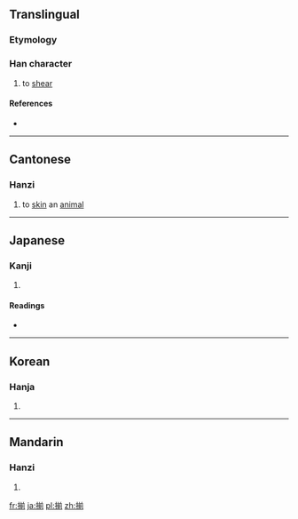 ==Translingual==

===Etymology===
{{Han_compound|手|t1=hand|alt1=扌|前}}

===Han character===
{{Han char|rn=64|rad=手|as=09|sn=12|four=58021|canj=QTBN|ids=⿰扌前}}

# to [[shear]]

====References====
* {{Han ref|kx=0440.260|dkj=12319|dj=0791.230|hdz=31923.130|uh=63C3|ud=25539|bh=D959|bd=55641}}

----

==Cantonese==

===Hanzi===
{{yue-hanzi|jyut=[[zin1]], [[zin2]]|y=jin1, jin2}}

# to [[skin]] an [[animal]]

----

==Japanese==

===Kanji===
{{ja-kanji|grade=|rs=手09}}

# {{defn|lang=ja|sort=手09}}

====Readings====
* {{ja-readings|on=[[せん]] (sen)|kun=[[きる]] (kiru), [[そろう]] (sorou), [[そろえる]] (soroeru), [[そろい]] (soroi)}}

----

==Korean==

===Hanja===
{{ko-hanja|hangeul=전|eumhun=|rv=jeon|mr=chŏn|y=cen}}

# {{defn|lang=ko|sort=手09}}

----

==Mandarin==

===Hanzi===
{{cmn-hanzi|pin=[[jiǎn]] ([[jian3]]), [[jiān]] ([[jian1]])|wg=chien<sup>3</sup>, chien<sup>1</sup>}}

# {{defn|lang=cmn|sort=手09}}

[[fr:揃]]
[[ja:揃]]
[[pl:揃]]
[[zh:揃]]
